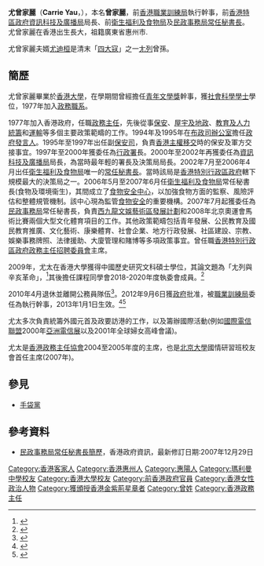 {{更新|time=2014-01-10T06:44:37+00:00}}
'''尤曾家麗'''{{GBSHK}}{{JP}}（'''Carrie Yau'''，{{bd|1955年|6月4日}}），本名'''曾家麗'''，前[[香港職業訓練局|香港職業訓練局]]執行幹事，前[[香港特區政府|香港特區政府]][[資訊科技及廣播局|資訊科技及廣播局]]局長、前[[衛生福利及食物局|衛生福利及食物局]]及[[民政事務局|民政事務局]][[常任秘書長|常任秘書長]]。
尤曾家麗在香港出生長大，祖籍廣東省惠州市.

尤曾家麗夫婿[[尤迪桓|尤迪桓]]是清末「[[四大寇|四大寇]]」之一[[尢列|尢列]]曾孫。{{fact|英國紐卡素洛森比亞大學民法學榮譽博士、英國雪菲爾哈倫大學教育榮譽博士、香港大學文學碩士。與黃振威博士共著《人間到處有青山--四大寇之尢列傳》(2020初版)。|time=2021-02-15}}

==簡歷==
尤曾家麗畢業於[[香港大學|香港大學]]，在學期間曾經擔任[[青年文學獎|青年文學獎]]幹事，獲[[社會科學|社會科學]][[學士|學士]]學位，1977年加入[[政務職系|政務職系]]。

1977年加入香港政府，任職[[政務主任|政務主任]]，先後從事[[保安司|保安]]、[[屋宇及地政司|屋宇及地政]]、[[教育及人力統籌司|教育及人力統籌]]和[[運輸司|運輸]]等多個主要政策範疇的工作。1994年及1995年在[[政務司司長辦公室|布政司辦公室]]擔任[[政府發言人|政府發言人]]。1995年至1997年出任副[[保安司|保安司]]，負責[[香港主權移交|香港主權移交]]時的保安及軍方交接事宜。1997年至2000年獲委任為[[行政署|行政署]]長。2000年至2002年再獲委任為[[資訊科技及廣播局|資訊科技及廣播局]]局長，為當時最年輕的署長及決策局局長。2002年7月至2006年4月出任[[衛生福利及食物局|衛生福利及食物局]]唯一的[[常任秘書長|常任秘書長]]。當時該局是[[香港特別行政區政府|香港特別行政區政府]]轄下規模最大的決策局之一。2006年5月至2007年6月任[[衛生福利及食物局|衛生福利及食物局]]常任秘書長(食物及環境衞生)，其間成立了[[食物安全中心|食物安全中心]]，以加強食物方面的監察、風險評估和整體規管機制。該中心現為監管[[食物安全|食物安全]]的重要機構。2007年7月起獲委任為[[民政事務局|民政事務局]]常任秘書長，負責[[西九龍文娛藝術區發展計劃|西九龍文娛藝術區發展計劃]]和2008年北京奧運會馬術比賽兩個大型文化體育項目的工作。其他政策範疇包括青年發展、公民教育及國民教育推廣、文化藝術、康樂體育、社會企業、地方行政發展、社區建設、宗教、娛樂事務牌照、法律援助、大廈管理和賭博等多項政策事宜。曾任職[[香港特別行政區政府|香港特別行政區政府]][[政務主任招聘委員會|政務主任招聘委員會]]主席。

2009年，尤太在香港大學獲得中國歷史研究文科碩士學位，其論文題為「尢列與辛亥革命」，<ref>{{Cite journal|title=Yau Lit and the 1911 Revolution|url=http://hub.hku.hk/handle/10722/56579|last=Yau Tsang|first=Ka-lai|last2=尤曾家麗|date=2009|journal=http://hub.hku.hk/bib/B42925903|doi=10.5353/th_b4292590|access-date=2021-01-05|archive-date=2020-07-04|archive-url=https://web.archive.org/web/20200704051847/http://hub.hku.hk/handle/10722/56579|dead-url=no}}</ref>其後擔任課程同學會2018-2020年度執委會成員。<ref>{{Cite web|title=幹事會 - HKU MACHSAA|url=https://sites.google.com/site/hkumachsaa/committee|accessdate=2021-01-05|work=sites.google.com|archive-date=2020-10-24|archive-url=https://web.archive.org/web/20201024184725/https://sites.google.com/site/hkumachsaa/committee|dead-url=no}}</ref>

2010年4月退休並離開公務員隊伍<ref>{{cite news |url=http://hk.news.yahoo.com/article/100111/4/g26x.html |title=楊立門將接替尤曾家麗 |publisher=[[明報|明報]] |date=2010-01-11 |accessdate=2010-01-11 |archive-date=2010-01-15 |archive-url=https://web.archive.org/web/20100115064528/http://hk.news.yahoo.com/article/100111/4/g26x.html |dead-url=no }}</ref>。2012年9月6日獲[[香港特別行政區政府|政府]]批准，被[[職業訓練局_(香港)|職業訓練局]]委任為執行幹事，2013年1月1日生效。<ref>{{cite news |url=http://news.on.cc/cnt/news/20120906/bkn-20120906123844028-0906_00822_001.html |title=尤曾家麗明年出任職訓局執行幹事 |publisher=[[東方日報|東方日報]] |date=2012-09-06 |accessdate=2012-09-06 |archive-date=2016-03-05 |archive-url=https://web.archive.org/web/20160305082131/http://news.on.cc/cnt/news/20120906/bkn-20120906123844028-0906_00822_001.html |dead-url=no }}</ref><ref>{{cite news | url=http://www.881903.com/Page/ZH-TW/newsdetail.aspx?itemid=556113&csid=261_341 | title=尤曾家麗明年一月出任職訓局執行幹事 | publisher=[[商業電台|商業電台]] | date=2012-09-06 | accessdate=2012-09-06 | archive-date=2016-03-04 | archive-url=https://web.archive.org/web/20160304112552/http://www.881903.com/Page/ZH-TW/newsdetail.aspx?itemid=556113&csid=261_341 | dead-url=no }}</ref>

尤太多次負責統籌外國元首及政要訪港的工作，以及籌辦國際活動(例如[[國際電信聯盟|國際電信聯盟]]2000年[[亞洲電信展|亞洲電信展]]以及2001年全球婦女高峰會議)。

尤太是[[香港政務主任協會|香港政務主任協會]]2004至2005年度的主席，也是[[北京大學|北京大學]]國情研習班校友會首任主席(2007年)。

==參見==
*[[手袋黨|手袋黨]]

==參考資料==
<references/>
*[https://web.archive.org/web/20071229061359/http://www.hab.gov.hk/tc/home/pshamsg_bio.htm 民政事務局常任秘書長簡歷]，香港政府資訊，最新修訂日期:2007年12月29日
{{DEFAULTSORT:Yau}}

[[Category:香港客家人|Category:香港客家人]]
[[Category:香港惠州人|Category:香港惠州人]]
[[Category:惠陽人|Category:惠陽人]]
[[Category:瑪利曼中學校友|Category:瑪利曼中學校友]]
[[Category:香港大學校友|Category:香港大學校友]]
[[Category:前香港政府官員|Category:前香港政府官員]]
[[Category:香港女性政治人物|Category:香港女性政治人物]]
[[Category:獲頒授香港金紫荊星章者|Category:獲頒授香港金紫荊星章者]]
[[Category:曾姓|Category:曾姓]]
[[Category:香港政務主任|Category:香港政務主任]]